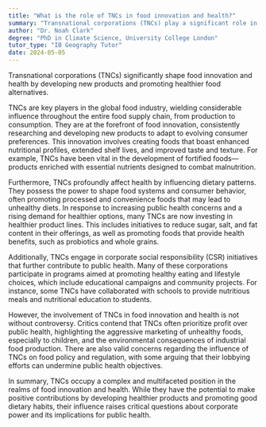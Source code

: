 ```yaml
---
title: "What is the role of TNCs in food innovation and health?"
summary: "Transnational corporations (TNCs) play a significant role in food innovation and health by developing new products and promoting healthier food options."
author: "Dr. Noah Clark"
degree: "PhD in Climate Science, University College London"
tutor_type: "IB Geography Tutor"
date: 2024-05-05
---
```


Transnational corporations (TNCs) significantly shape food innovation and health by developing new products and promoting healthier food alternatives.

TNCs are key players in the global food industry, wielding considerable influence throughout the entire food supply chain, from production to consumption. They are at the forefront of food innovation, consistently researching and developing new products to adapt to evolving consumer preferences. This innovation involves creating foods that boast enhanced nutritional profiles, extended shelf lives, and improved taste and texture. For example, TNCs have been vital in the development of fortified foods—products enriched with essential nutrients designed to combat malnutrition.

Furthermore, TNCs profoundly affect health by influencing dietary patterns. They possess the power to shape food systems and consumer behavior, often promoting processed and convenience foods that may lead to unhealthy diets. In response to increasing public health concerns and a rising demand for healthier options, many TNCs are now investing in healthier product lines. This includes initiatives to reduce sugar, salt, and fat content in their offerings, as well as promoting foods that provide health benefits, such as probiotics and whole grains.

Additionally, TNCs engage in corporate social responsibility (CSR) initiatives that further contribute to public health. Many of these corporations participate in programs aimed at promoting healthy eating and lifestyle choices, which include educational campaigns and community projects. For instance, some TNCs have collaborated with schools to provide nutritious meals and nutritional education to students.

However, the involvement of TNCs in food innovation and health is not without controversy. Critics contend that TNCs often prioritize profit over public health, highlighting the aggressive marketing of unhealthy foods, especially to children, and the environmental consequences of industrial food production. There are also valid concerns regarding the influence of TNCs on food policy and regulation, with some arguing that their lobbying efforts can undermine public health objectives.

In summary, TNCs occupy a complex and multifaceted position in the realms of food innovation and health. While they have the potential to make positive contributions by developing healthier products and promoting good dietary habits, their influence raises critical questions about corporate power and its implications for public health.
    